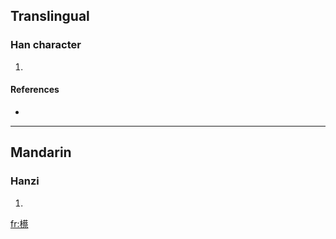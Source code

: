 ==Translingual==

===Han character===
{{Han char|rn=75|rad=木|as=15|sn=19|four=|canj=木廿月火 (DTBF)}}

# {{defn|Han|sort=木15}}

====References====
* {{Han ref|kx=0560.040|dkj=15797|hdz=21312.060|uh=6AD2|ud=27346}}

----

==Mandarin==

===Hanzi===
{{cmn-hanzi|pin=[[sà]] ([[sa4]]), [[zhì]] ([[zhi4]])|wg=sa<sup>4</sup>, chih<sup>4</sup>}}

# {{defn|Mandarin|sort=木15}}

[[fr:櫒]]